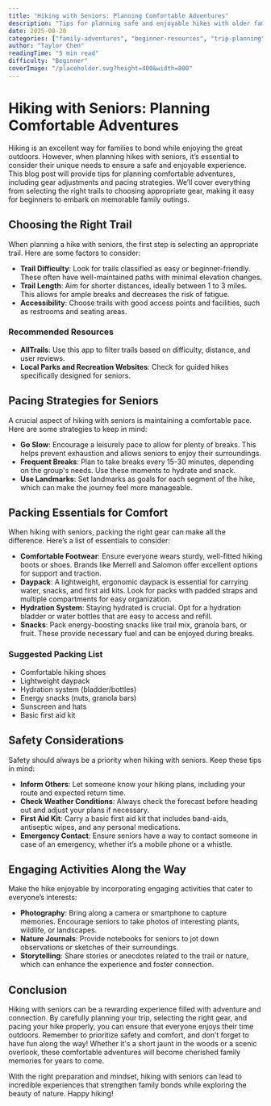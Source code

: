 ```yaml
---
title: "Hiking with Seniors: Planning Comfortable Adventures"
description: "Tips for planning safe and enjoyable hikes with older family members, including gear adjustments and pacing strategies."
date: 2025-08-20
categories: ["family-adventures", "beginner-resources", "trip-planning"]
author: "Taylor Chen"
readingTime: "5 min read"
difficulty: "Beginner"
coverImage: "/placeholder.svg?height=400&width=800"
---
```


# Hiking with Seniors: Planning Comfortable Adventures

Hiking is an excellent way for families to bond while enjoying the great outdoors. However, when planning hikes with seniors, it’s essential to consider their unique needs to ensure a safe and enjoyable experience. This blog post will provide tips for planning comfortable adventures, including gear adjustments and pacing strategies. We’ll cover everything from selecting the right trails to choosing appropriate gear, making it easy for beginners to embark on memorable family outings.

## Choosing the Right Trail

When planning a hike with seniors, the first step is selecting an appropriate trail. Here are some factors to consider:

- **Trail Difficulty**: Look for trails classified as easy or beginner-friendly. These often have well-maintained paths with minimal elevation changes.
- **Trail Length**: Aim for shorter distances, ideally between 1 to 3 miles. This allows for ample breaks and decreases the risk of fatigue.
- **Accessibility**: Choose trails with good access points and facilities, such as restrooms and seating areas.

### Recommended Resources
- **AllTrails**: Use this app to filter trails based on difficulty, distance, and user reviews.
- **Local Parks and Recreation Websites**: Check for guided hikes specifically designed for seniors.

## Pacing Strategies for Seniors

A crucial aspect of hiking with seniors is maintaining a comfortable pace. Here are some strategies to keep in mind:

- **Go Slow**: Encourage a leisurely pace to allow for plenty of breaks. This helps prevent exhaustion and allows seniors to enjoy their surroundings.
- **Frequent Breaks**: Plan to take breaks every 15-30 minutes, depending on the group's needs. Use these moments to hydrate and snack.
- **Use Landmarks**: Set landmarks as goals for each segment of the hike, which can make the journey feel more manageable.

## Packing Essentials for Comfort

When hiking with seniors, packing the right gear can make all the difference. Here’s a list of essentials to consider:

- **Comfortable Footwear**: Ensure everyone wears sturdy, well-fitted hiking boots or shoes. Brands like Merrell and Salomon offer excellent options for support and traction.
- **Daypack**: A lightweight, ergonomic daypack is essential for carrying water, snacks, and first aid kits. Look for packs with padded straps and multiple compartments for easy organization.
- **Hydration System**: Staying hydrated is crucial. Opt for a hydration bladder or water bottles that are easy to access and refill.
- **Snacks**: Pack energy-boosting snacks like trail mix, granola bars, or fruit. These provide necessary fuel and can be enjoyed during breaks.

### Suggested Packing List
- Comfortable hiking shoes
- Lightweight daypack
- Hydration system (bladder/bottles)
- Energy snacks (nuts, granola bars)
- Sunscreen and hats
- Basic first aid kit

## Safety Considerations

Safety should always be a priority when hiking with seniors. Keep these tips in mind:

- **Inform Others**: Let someone know your hiking plans, including your route and expected return time.
- **Check Weather Conditions**: Always check the forecast before heading out and adjust your plans if necessary.
- **First Aid Kit**: Carry a basic first aid kit that includes band-aids, antiseptic wipes, and any personal medications.
- **Emergency Contact**: Ensure seniors have a way to contact someone in case of an emergency, whether it’s a mobile phone or a whistle.

## Engaging Activities Along the Way

Make the hike enjoyable by incorporating engaging activities that cater to everyone’s interests:

- **Photography**: Bring along a camera or smartphone to capture memories. Encourage seniors to take photos of interesting plants, wildlife, or landscapes.
- **Nature Journals**: Provide notebooks for seniors to jot down observations or sketches of their surroundings.
- **Storytelling**: Share stories or anecdotes related to the trail or nature, which can enhance the experience and foster connection.

## Conclusion

Hiking with seniors can be a rewarding experience filled with adventure and connection. By carefully planning your trip, selecting the right gear, and pacing your hike properly, you can ensure that everyone enjoys their time outdoors. Remember to prioritize safety and comfort, and don’t forget to have fun along the way! Whether it's a short jaunt in the woods or a scenic overlook, these comfortable adventures will become cherished family memories for years to come. 

With the right preparation and mindset, hiking with seniors can lead to incredible experiences that strengthen family bonds while exploring the beauty of nature. Happy hiking!